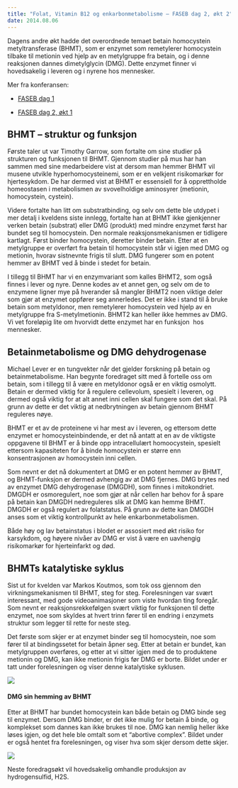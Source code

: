 ```yaml
---
title: "Folat, Vitamin B12 og enkarbonmetabolisme – FASEB dag 2, økt 2"
date: 2014.08.06
---
```


Dagens andre økt hadde det overordnede temaet betain homocystein metyltransferase (BHMT), som er enzymet som remetylerer homocystein tilbake til metionin ved hjelp av en metylgruppe fra betain, og i denne reaksjonen dannes dimetylglycin (DMG). Dette enzymet finner vi hovedsakelig i leveren og i nyrene hos mennesker.

Mer fra konferansen:

-   [FASEB dag 1](faseb2014-1.qmd "Folat, vitamin B12 og enkarbonmetabolisme – FASEB dag 1")

-   [FASEB dag 2, økt 1](faseb2014-2a.qmd "Folat, Vitamin B12 og enkarbonmetabolisme – FASEB dag 2, økt 1")

## BHMT – struktur og funksjon

Første taler ut var Timothy Garrow, som fortalte om sine studier på strukturen og funksjonen til BHMT. Gjennom studier på mus har han sammen med sine medarbeidere vist at dersom man hemmer BHMT vil musene utvikle hyperhomocysteinemi, som er en velkjent risikomarkør for hjertesykdom. De har dermed vist at BHMT er essensiell for å opprettholde homeostasen i metabolismen av svovelholdige aminosyrer (metionin, homocystein, cystein).

Videre fortalte han litt om substratbinding, og selv om dette ble utdypet i mer detalj i kveldens siste innlegg, fortalte han at BHMT ikke gjenkjenner verken betain (substrat) eller DMG (produkt) med mindre enzymet først har bundet seg til homocystein. Den normale reaksjonsmekanismen er tidligere kartlagt. Først binder homocystein, deretter binder betain. Etter at en metylgruppe er overført fra betain til homocystein står vi igjen med DMG og metionin, hvorav sistnevnte frigis til slutt. DMG fungerer som en potent hemmer av BHMT ved å binde i stedet for betain.

I tillegg til BHMT har vi en enzymvariant som kalles BHMT2, som også finnes i lever og nyre. Denne kodes av et annet gen, og selv om de to enzymene ligner mye på hverander så mangler BHMT2 noen viktige deler som gjør at enzymet oppfører seg annerledes. Det er ikke i stand til å bruke betain som metyldonor, men remetylerer homocystein ved hjelp av en metylgruppe fra S-metylmetionin. BHMT2 kan heller ikke hemmes av DMG. Vi vet foreløpig lite om hvorvidt dette enzymet har en funksjon  hos mennesker.

## Betainmetabolisme og DMG dehydrogenase

Michael Lever er en tungvekter når det gjelder forskning på betain og betainmetabolisme. Han begynte foredraget sitt med å fortelle oss om betain, som i tillegg til å være en metyldonor også er en viktig osmolytt. Betain er dermed viktig for å regulere cellevolum, spesielt i leveren, og dermed også viktig for at alt annet inni cellen skal fungere som det skal. På grunn av dette er det viktig at nedbrytningen av betain gjennom BHMT reguleres nøye.

BHMT er et av de proteinene vi har mest av i leveren, og ettersom dette enzymet er homocysteinbindende, er det nå antatt at en av de viktigste oppgavene til BHMT er å binde opp intracellulært homoocystein, spesielt ettersom kapasiteten for å binde homocystein er større enn konsentrasjonen av homocystein inni cellen.

Som nevnt er det nå dokumentert at DMG er en potent hemmer av BHMT, og BHMT-funksjon er dermed avhengig av at DMG fjernes. DMG brytes ned av enzymet DMG dehydrogenase (DMGDH), som finnes i mitokondriet. DMGDH er osmoregulert, noe som gjør at når cellen har behov for å spare på betain kan DMGDH nedreguleres slik at DMG kan hemme BHMT. DMGDH er også regulert av folatstatus. På grunn av dette kan DMGDH anses som et viktig kontrollpunkt av hele enkarbonmetabolismen.

Både høy og lav betainstatus i blodet er assosiert med økt risiko for karsykdom, og høyere nivåer av DMG er vist å være en uavhengig risikomarkør for hjerteinfarkt og død.

## BHMTs katalytiske syklus

Sist ut for kvelden var Markos Koutmos, som tok oss gjennom den virkningsmekanismen til BHMT, steg for steg. Forelesningen var svært interessant, med gode videoanimasjoner som viste hvordan ting foregår. Som nevnt er reaksjonsrekkefølgen svært viktig for funksjonen til dette enzymet, noe som skyldes at hvert trinn fører til en endring i enzymets struktur som legger til rette for neste steg.

Det første som skjer er at enzymet binder seg til homocystein, noe som fører til at bindingssetet for betain åpner seg. Etter at betain er bundet, kan metylgruppen overføres, og etter at vi sitter igjen med de to produktene metionin og DMG, kan ikke metionin frigis før DMG er borte. Bildet under er tatt under forelesningen og viser denne katalytiske syklusen.

![](images/clipboard-333741842.png)

#### DMG sin hemming av BHMT

Etter at BHMT har bundet homocystein kan både betain og DMG binde seg til enzymet. Dersom DMG binder, er det ikke mulig for betain å binde, og komplekset som dannes kan ikke brukes til noe. DMG kan nemlig heller ikke løses igjen, og det hele ble omtalt som et "abortive complex". Bildet under er også hentet fra forelesningen, og viser hva som skjer dersom dette skjer.

![](images/clipboard-2069265744.png)

Neste foredragsøkt vil hovedsakelig omhandle produksjon av hydrogensulfid, H2S.
